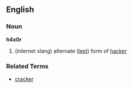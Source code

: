 == English ==
===Noun===
'''h4x0r'''
# (internet slang) alternate ([[leet]]) form of [[hacker]]

=== Related Terms ===
*[[cracker]]